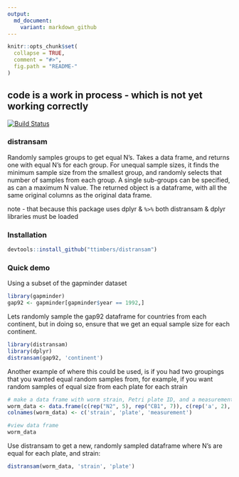 ```yaml
---
output:
  md_document:
    variant: markdown_github
---
```


<!-- README.md is generated from README.Rmd. Please edit that file -->

```r
knitr::opts_chunk$set(
  collapse = TRUE,
  comment = "#>",
  fig.path = "README-"
)
```

## code is a work in process - which is not yet working correctly

[![Build Status](https://travis-ci.org/ttimbers/distransam.svg?branch=master)](https://travis-ci.org/ttimbers/distransam)

### distransam

Randomly samples groups to get equal N's. Takes a data frame, and returns one with equal N's for each group. For unequal sample sizes, it finds the minimum sample size from the smallest group, and randomly selects that number of samples from each group. A single sub-groups can be specified, as can a maximum N value. The returned object is a dataframe, with all the same original columns as the original data frame.

note - that because this package uses dplyr & `%>%` both distransam & dplyr libraries must be loaded

### Installation

```r
devtools::install_github("ttimbers/distransam")
```
  
### Quick demo

Using a subset of the gapminder dataset

```r
library(gapminder)
gap92 <- gapminder[gapminder$year == 1992,]
```

Lets randomly sample the gap92 dataframe for countries from each continent, but in doing so, ensure that we get an equal sample size for each continent. 

```r
library(distransam)
library(dplyr)
distransam(gap92, 'continent')
```

Another example of where this could be used, is if you had two groupings that you wanted equal random samples from, for example, if you want random samples of equal size from each plate for each strain

```r
# make a data frame with worm strain, Petri plate ID, and a measurement
worm_data <- data.frame(c(rep("N2", 5), rep("CB1", 7)), c(rep('a', 2), rep('b', 3), rep('a', 4), rep('b',3)), sample(5:10, 12, replace = TRUE))
colnames(worm_data) <- c('strain', 'plate', 'measurement')

#view data frame
worm_data
```

Use distransam to get a new, randomly sampled dataframe where N's are equal for each plate, and strain:

```r
distransam(worm_data, 'strain', 'plate')
```
